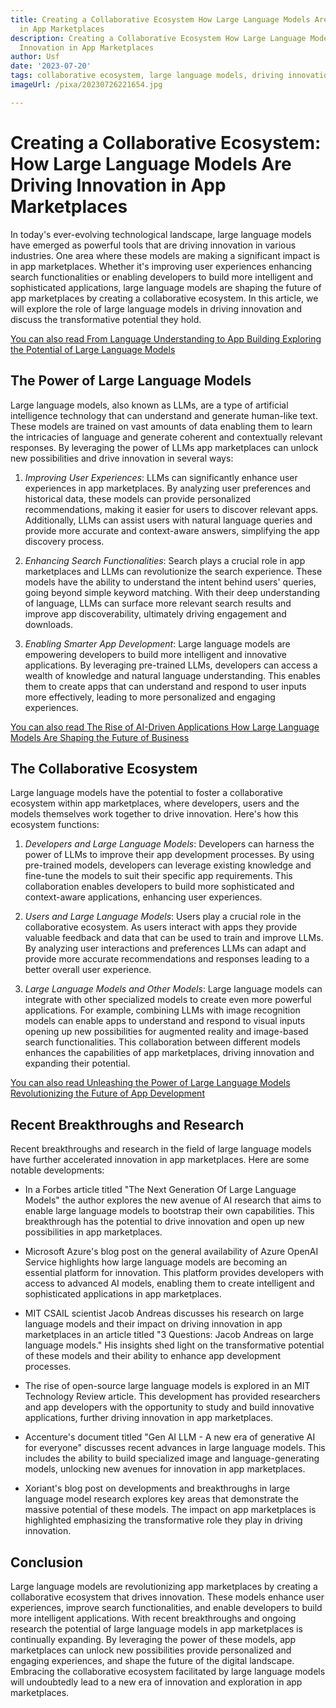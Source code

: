 ```yaml
---
title: Creating a Collaborative Ecosystem How Large Language Models Are Driving Innovation
  in App Marketplaces
description: Creating a Collaborative Ecosystem How Large Language Models Are Driving
  Innovation in App Marketplaces
author: Usf
date: '2023-07-20'
tags: collaborative ecosystem, large language models, driving innovation, app marketplaces
imageUrl: /pixa/20230726221654.jpg

---
```

# Creating a Collaborative Ecosystem: How Large Language Models Are Driving Innovation in App Marketplaces

In today's ever-evolving technological landscape, large language models have emerged as powerful tools that are driving innovation in  various industries.  One area where these models  are making  a significant  impact is in app marketplaces. Whether it's improving user experiences enhancing search functionalities or enabling developers to build more intelligent and sophisticated applications, large language models are shaping the future of  app marketplaces  by creating a collaborative ecosystem. In this article, we will explore the  role of large language models in  driving innovation and discuss the transformative  potential they hold.

[You can also read From Language Understanding to App Building  Exploring the Potential  of Large Language Models](From%20Language%20Understanding%20to%20App%20Building%20Exploring%20the%20Potential%20of%20Large%20Language%20Models)


##  The Power of Large Language Models

Large language models, also known as LLMs, are a type of artificial intelligence technology that can understand and generate human-like text. These models are trained on vast amounts of data enabling them to  learn the intricacies of  language and generate coherent and contextually  relevant responses. By leveraging the power of LLMs app marketplaces can  unlock new possibilities and drive innovation in several ways:

1. *Improving  User Experiences*: LLMs can significantly enhance  user experiences in app marketplaces. By analyzing user preferences and historical data, these models can provide personalized recommendations, making it easier for users to discover  relevant apps. Additionally, LLMs can assist users with natural language queries and provide  more accurate and context-aware answers, simplifying the app discovery process.

2. *Enhancing Search Functionalities*: Search plays a crucial role in app marketplaces and LLMs can  revolutionize the search experience. These  models have the ability to understand the intent behind  users' queries, going beyond  simple keyword matching. With their deep understanding of language,  LLMs can surface more relevant search results  and improve app discoverability, ultimately driving engagement and downloads.

3. *Enabling Smarter App Development*: Large language models are empowering  developers to build more  intelligent and innovative applications. By leveraging pre-trained LLMs, developers can access a wealth of knowledge and natural language understanding. This enables  them to create apps that can  understand and respond to user  inputs more effectively,  leading to  more personalized and engaging experiences.

[You can also read The Rise of AI-Driven Applications How Large Language Models Are Shaping the Future of Business](The%20Rise%20of%20AI-Driven%20Applications%20How%20Large%20Language%20Models%20Are%20Shaping%20the%20Future%20of%20Business)


## The Collaborative Ecosystem

Large language models have the potential to foster a collaborative ecosystem within app marketplaces, where developers, users and  the models themselves work  together to drive innovation. Here's how  this ecosystem functions:

1. *Developers and Large Language Models*: Developers can harness the  power  of LLMs to improve their app development processes.  By using pre-trained models, developers can leverage existing knowledge  and fine-tune the models to suit their specific app requirements. This  collaboration enables developers to build more sophisticated and  context-aware applications,  enhancing  user experiences.

2. *Users and  Large Language Models*: Users play  a crucial  role  in the collaborative ecosystem. As users interact with apps they provide valuable feedback and data that can be used to train  and improve LLMs. By analyzing user interactions and preferences LLMs can adapt and provide more accurate recommendations and responses leading to a better  overall user experience.

3. *Large Language Models  and Other Models*: Large  language models can integrate with other specialized models to create even  more powerful  applications. For example, combining LLMs with image recognition  models can enable apps to understand and respond to visual inputs opening up new possibilities for augmented reality and image-based search functionalities.  This collaboration between different models enhances the capabilities of app marketplaces, driving innovation and expanding their potential.

[You can also read Unleashing the  Power of Large Language Models Revolutionizing the Future of App Development](Unleashing%20the%20Power%20of%20Large%20Language%20Models%20Revolutionizing%20the%20Future%20of%20App%20Development)


## Recent Breakthroughs and Research

Recent breakthroughs and research in the field of large language models have further accelerated  innovation in app marketplaces. Here are some notable developments:

- In a Forbes article titled  "The Next Generation Of Large Language Models" the author  explores the new avenue of AI  research that aims to  enable large  language models to bootstrap their own capabilities. This breakthrough has the potential to drive innovation and open up new possibilities in app marketplaces.

- Microsoft Azure's  blog  post on the general availability of Azure OpenAI Service highlights how large language models are becoming an  essential  platform for innovation. This platform provides developers with access to advanced AI models, enabling them to create intelligent  and sophisticated applications in app marketplaces.

- MIT CSAIL scientist Jacob Andreas discusses his research on large  language models and their  impact  on driving innovation in app marketplaces in an article titled "3 Questions:  Jacob Andreas  on large language models." His insights shed light  on the transformative potential of these models and their ability to enhance app development processes.

- The rise  of open-source large language models is explored in an MIT Technology Review  article. This  development has provided researchers and app developers with the opportunity to study  and  build innovative  applications,  further driving  innovation in app marketplaces.

- Accenture's document titled "Gen AI  LLM - A new era of generative AI  for everyone" discusses recent advances in large language models. This includes the ability to build specialized image and language-generating models, unlocking new avenues for innovation in app marketplaces.

-  Xoriant's blog post on developments and breakthroughs in large language model research explores key areas that demonstrate the massive potential of these models. The  impact on app marketplaces is  highlighted emphasizing the transformative role they play in driving innovation.

## Conclusion

Large language models are revolutionizing  app  marketplaces by creating a collaborative ecosystem  that drives innovation. These models enhance user experiences,  improve search functionalities, and enable developers to build  more  intelligent applications. With recent breakthroughs and ongoing research the potential of large language models in app marketplaces is continually expanding. By  leveraging  the power of these models, app  marketplaces can unlock new possibilities provide personalized and engaging experiences, and shape the future of the digital landscape. Embracing the collaborative ecosystem facilitated by large language models will undoubtedly lead to a new era of innovation and exploration in app  marketplaces.